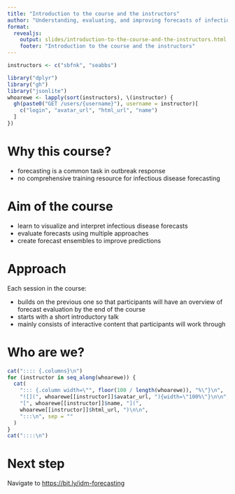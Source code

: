 ```yaml
---
title: "Introduction to the course and the instructors"
author: "Understanding, evaluating, and improving forecasts of infectious disease burden"
format:
  revealjs:
    output: slides/introduction-to-the-course-and-the-instructors.html
    footer: "Introduction to the course and the instructors"
---
```


```r
instructors <- c("sbfnk", "seabbs")
```

```r
library("dplyr")
library("gh")
library("jsonlite")
whoarewe <- lapply(sort(instructors), \(instructor) {
  gh(paste0("GET /users/{username}"), username = instructor)[
    c("login", "avatar_url", "html_url", "name")
  ]
})
```

# Why this course?

::: {.incremental}
- forecasting is a common task in outbreak response
- no comprehensive training resource for infectious disease forecasting
:::

# Aim of the course

::: {.incremental}
- learn to visualize and interpret infectious disease forecasts
- evaluate forecasts using multiple approaches
- create forecast ensembles to improve predictions
:::

# Approach

Each session in the course:

::: {.incremental}
- builds on the previous one so that participants will have an overview of forecast evaluation by the end of the course
- starts with a short introductory talk
- mainly consists of interactive content that participants will work through
:::

# Who are we?

```r
cat(":::: {.columns}\n")
for (instructor in seq_along(whoarewe)) {
  cat(
    "::: {.column width=\"", floor(100 / length(whoarewe)), "%\"}\n",
    "![](", whoarewe[[instructor]]$avatar_url, "){width=\"100%\"}\n\n",
    "[", whoarewe[[instructor]]$name, "](",
    whoarewe[[instructor]]$html_url, ")\n\n",
    ":::\n", sep = ""
  )
}
cat("::::\n")
```

# Next step

Navigate to <https://bit.ly/idm-forecasting>

